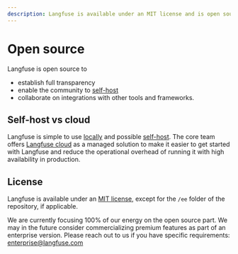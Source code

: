 ```yaml
---
description: Langfuse is available under an MIT license and is open source (except for some future enterprise features)
---
```


# Open source

Langfuse is open source to

- establish full transparency
- enable the community to [self-host](/docs/deployment/self-host)
- collaborate on integrations with other tools and frameworks.

## Self-host vs cloud

Langfuse is simple to use [locally](/docs/deployment/local) and possible [self-host](/docs/deployment/self-host). The core team offers [Langfuse cloud](/docs/deployment/cloud) as a managed solution to make it easier to get started with Langfuse and reduce the operational overhead of running it with high availability in production.

## License

Langfuse is available under an [MIT license](https://github.com/langfuse/langfuse/blob/main/LICENSE), except for the `/ee` folder of the repository, if applicable.

We are currently focusing 100% of our energy on the open source part. We may in the future consider commercializing premium features as part of an enterprise version. Please reach out to us if you have specific requirements: enterprise@langfuse.com
